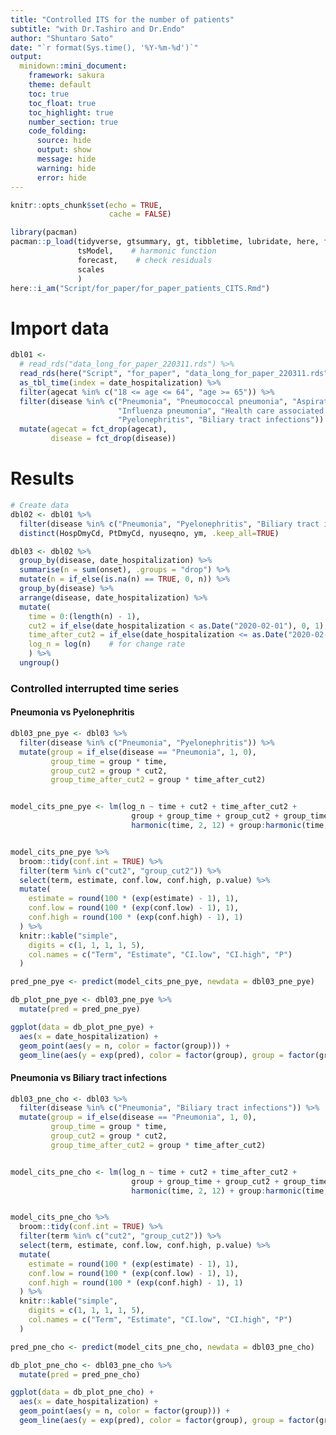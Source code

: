 ```yaml
---
title: "Controlled ITS for the number of patients"
subtitle: "with Dr.Tashiro and Dr.Endo"
author: "Shuntaro Sato"
date: "`r format(Sys.time(), '%Y-%m-%d')`"
output:
  minidown::mini_document:
    framework: sakura
    theme: default
    toc: true
    toc_float: true
    toc_highlight: true
    number_section: true
    code_folding:
      source: hide
      output: show
      message: hide
      warning: hide
      error: hide
---
```


    
```r
knitr::opts_chunk$set(echo = TRUE,
                      cache = FALSE)

library(pacman)
pacman::p_load(tidyverse, gtsummary, gt, tibbletime, lubridate, here, flextable,
               tsModel,    # harmonic function
               forecast,    # check residuals
               scales
               )
here::i_am("Script/for_paper/for_paper_patients_CITS.Rmd")
```

# Import data

```r
dbl01 <- 
  # read_rds("data_long_for_paper_220311.rds") %>%
  read_rds(here("Script", "for_paper", "data_long_for_paper_220311.rds")) %>%
  as_tbl_time(index = date_hospitalization) %>%
  filter(agecat %in% c("18 <= age <= 64", "age >= 65")) %>%
  filter(disease %in% c("Pneumonia", "Pneumococcal pneumonia", "Aspiration pneumonia",
                        "Influenza pneumonia", "Health care associated pneumonia", "Community acquired pneumonia",
                        "Pyelonephritis", "Biliary tract infections")) %>%
  mutate(agecat = fct_drop(agecat),
         disease = fct_drop(disease))
```



# Results

```r
# Create data
dbl02 <- dbl01 %>%
  filter(disease %in% c("Pneumonia", "Pyelonephritis", "Biliary tract infections")) %>%
  distinct(HospDmyCd, PtDmyCd, nyuseqno, ym, .keep_all=TRUE)

dbl03 <- dbl02 %>%
  group_by(disease, date_hospitalization) %>%
  summarise(n = sum(onset), .groups = "drop") %>%
  mutate(n = if_else(is.na(n) == TRUE, 0, n)) %>%
  group_by(disease) %>%
  arrange(disease, date_hospitalization) %>%
  mutate(
    time = 0:(length(n) - 1),
    cut2 = if_else(date_hospitalization < as.Date("2020-02-01"), 0, 1),
    time_after_cut2 = if_else(date_hospitalization <= as.Date("2020-02-01"), 0, month(date_hospitalization) - 2),
    log_n = log(n)    # for change rate
    ) %>%
  ungroup()
```


### Controlled interrupted time series
#### Pneumonia vs Pyelonephritis
```r
dbl03_pne_pye <- dbl03 %>%
  filter(disease %in% c("Pneumonia", "Pyelonephritis")) %>%
  mutate(group = if_else(disease == "Pneumonia", 1, 0),
         group_time = group * time,
         group_cut2 = group * cut2,
         group_time_after_cut2 = group * time_after_cut2)


model_cits_pne_pye <- lm(log_n ~ time + cut2 + time_after_cut2 +
                           group + group_time + group_cut2 + group_time_after_cut2 +
                           harmonic(time, 2, 12) + group:harmonic(time, 2, 12), data = dbl03_pne_pye)


model_cits_pne_pye %>%
  broom::tidy(conf.int = TRUE) %>%
  filter(term %in% c("cut2", "group_cut2")) %>%
  select(term, estimate, conf.low, conf.high, p.value) %>%
  mutate(
    estimate = round(100 * (exp(estimate) - 1), 1),
    conf.low = round(100 * (exp(conf.low) - 1), 1),
    conf.high = round(100 * (exp(conf.high) - 1), 1)
  ) %>%
  knitr::kable("simple",
    digits = c(1, 1, 1, 1, 5),
    col.names = c("Term", "Estimate", "CI.low", "CI.high", "P")
  )

pred_pne_pye <- predict(model_cits_pne_pye, newdata = dbl03_pne_pye)

db_plot_pne_pye <- dbl03_pne_pye %>%
  mutate(pred = pred_pne_pye)

ggplot(data = db_plot_pne_pye) +
  aes(x = date_hospitalization) +
  geom_point(aes(y = n, color = factor(group))) +
  geom_line(aes(y = exp(pred), color = factor(group), group = factor(group)))
```

#### Pneumonia vs Biliary tract infections
```r
dbl03_pne_cho <- dbl03 %>%
  filter(disease %in% c("Pneumonia", "Biliary tract infections")) %>%
  mutate(group = if_else(disease == "Pneumonia", 1, 0),
         group_time = group * time,
         group_cut2 = group * cut2,
         group_time_after_cut2 = group * time_after_cut2)


model_cits_pne_cho <- lm(log_n ~ time + cut2 + time_after_cut2 +
                           group + group_time + group_cut2 + group_time_after_cut2 +
                           harmonic(time, 2, 12) + group:harmonic(time, 2, 12), data = dbl03_pne_cho)


model_cits_pne_cho %>%
  broom::tidy(conf.int = TRUE) %>%
  filter(term %in% c("cut2", "group_cut2")) %>%
  select(term, estimate, conf.low, conf.high, p.value) %>%
  mutate(
    estimate = round(100 * (exp(estimate) - 1), 1),
    conf.low = round(100 * (exp(conf.low) - 1), 1),
    conf.high = round(100 * (exp(conf.high) - 1), 1)
  ) %>%
  knitr::kable("simple",
    digits = c(1, 1, 1, 1, 5),
    col.names = c("Term", "Estimate", "CI.low", "CI.high", "P")
  )

pred_pne_cho <- predict(model_cits_pne_cho, newdata = dbl03_pne_cho)

db_plot_pne_cho <- dbl03_pne_cho %>%
  mutate(pred = pred_pne_cho)

ggplot(data = db_plot_pne_cho) +
  aes(x = date_hospitalization) +
  geom_point(aes(y = n, color = factor(group))) +
  geom_line(aes(y = exp(pred), color = factor(group), group = factor(group)))
```